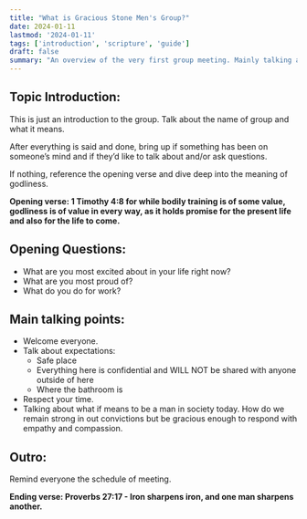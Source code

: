 ```yaml
---
title: "What is Gracious Stone Men's Group?"
date: 2024-01-11
lastmod: '2024-01-11'
tags: ['introduction', 'scripture', 'guide']
draft: false
summary: "An overview of the very first group meeting. Mainly talking about the group's name and what it means. Also, diving deep into the meaning of godliness."
---
```


## Topic Introduction:

This is just an introduction to the group. Talk about the name of group and what it means.

After everything is said and done, bring up if something has been on someone’s mind and if they’d like to talk about and/or ask questions.

If nothing, reference the opening verse and dive deep into the meaning of godliness.

**Opening verse: 1 Timothy 4:8 for while bodily training is of some value, godliness is of value in every way, as it holds promise for the present life and also for the life to come.**

## Opening Questions:

- What are you most excited about in your life right now?
- What are you most proud of?
- What do you do for work?

## Main talking points:

- Welcome everyone.
- Talk about expectations:
  - Safe place
  - Everything here is confidential and WILL NOT be shared with anyone outside of here
  - Where the bathroom is
- Respect your time.
- Talking about what if means to be a man in society today. How do we remain strong in out convictions but be gracious enough to respond with empathy and compassion.

## Outro:

Remind everyone the schedule of meeting.

**Ending verse: Proverbs 27:17 - Iron sharpens iron, and one man sharpens another.**

